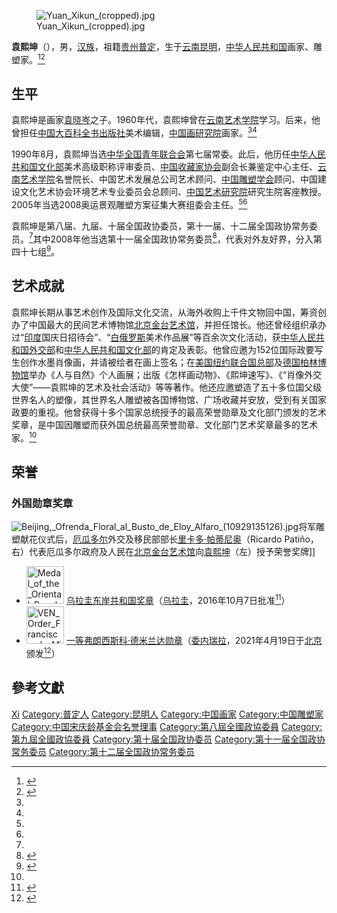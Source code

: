 [[File:Yuan_Xikun_(cropped).jpg|thumb]]

'''袁熙坤'''（{{bd|1944年|6月|}}），男，[[汉族|汉族]]，祖籍[[贵州省|贵州]][[普定县|普定]]，生于[[云南|云南]][[昆明|昆明]]，[[中华人民共和国|中华人民共和国]]画家、雕塑家。<ref name=bobao>{{Cite web |url=http://news.artxun.com/yuanxikun-1577-7880297.shtml |title=国画家 袁熙坤 简介及作品，博宝艺术网，2011-01-22 |access-date=2014-01-07 |archive-url=https://web.archive.org/web/20140107162641/http://news.artxun.com/yuanxikun-1577-7880297.shtml |archive-date=2014-01-07 |dead-url=yes }}</ref><ref name=sohu>{{Cite web |url=http://house.focus.cn/news/2007-08-14/350969.html |title=中国社区“奥运雕塑”作者艺术家袁熙坤先生简历，搜狐，2007年08月14日 |accessdate=2014-01-07 |archive-date=2014-01-07 |archive-url=https://web.archive.org/web/20140107161400/http://house.focus.cn/news/2007-08-14/350969.html |dead-url=no }}</ref>

== 生平 ==
袁熙坤是画家[[袁晓岑|袁晓岑]]之子。1960年代，袁熙坤曾在[[云南艺术学院|云南艺术学院]]学习。后来，他曾担任[[中国大百科全书出版社|中国大百科全书出版社]]美术编辑，[[中国画研究院|中国画研究院]]画家。<ref name=bobao/><ref name=sohu/>

1990年8月，袁熙坤当选[[中华全国青年联合会|中华全国青年联合会]]第七届常委。此后，他历任[[中华人民共和国文化部|中华人民共和国文化部]]美术高级职称评审委员、[[中国收藏家协会|中国收藏家协会]]副会长兼鉴定中心主任、[[云南艺术学院|云南艺术学院]]名誉院长、中国艺术发展总公司艺术顾问、[[中国雕塑学会|中国雕塑学会]]顾问、中国建设文化艺术协会环境艺术专业委员会总顾问、[[中国艺术研究院|中国艺术研究院]]研究生院客座教授。2005年当选2008奥运景观雕塑方案征集大赛组委会主任。<ref name=sohu/><ref name=ming/>

袁熙坤是第八届、九届、十届全国政协委员，第十一届、十二届全国政协常务委员。<ref name=sohu/>其中2008年他当选第十一届全国政协常务委员<ref name=ming>{{cite news|title=第十一届全国政协委员名单|url=http://www.indaa.com.cn/zt/2009qglh/zxzs/200903/t20090303_127573.html|accessdate=2013-04-09|newspaper=新华社北京1月25日电 中国人民政治协商会议第十一届全国委员会委员名单(共2237人，2008年1月25日政协第十届全国委员会常务委员会第二十次会议通过)|date=2008年1月25日|deadurl=yes|archiveurl=https://web.archive.org/web/20130928014403/http://www.indaa.com.cn/zt/2009qglh/zxzs/200903/t20090303_127573.html|archivedate=2013年9月28日}}</ref>，代表对外友好界，分入第四十七组<ref>{{cite news|title=全国政协信息-袁熙坤|url=http://www.cppcc.gov.cn/CMS/wylibary/showJcwyxtInfoWylibary.action?tabJcwyxt.guid=11W0016520&wytype=wjwy|accessdate=2013-04-11|newspaper=全国政协委员会|archive-date=2014-01-07|archive-url=https://web.archive.org/web/20140107161522/http://www.cppcc.gov.cn/CMS/wylibary/showJcwyxtInfoWylibary.action?tabJcwyxt.guid=11W0016520&wytype=wjwy|dead-url=no}}</ref>。

== 艺术成就 ==
袁熙坤长期从事艺术创作及国际文化交流，从海外收购上千件文物回中国，筹资创办了中国最大的民间艺术博物馆[[北京金台艺术馆|北京金台艺术馆]]，并担任馆长。他还曾经组织承办过“[[印度|印度]]国庆日招待会”、“[[白俄罗斯|白俄罗斯]]美术作品展”等百余次文化活动，获[[中华人民共和国外交部|中华人民共和国外交部]]和[[中华人民共和国文化部|中华人民共和国文化部]]的肯定及表彰。他曾应邀为152位国际政要写生创作水墨肖像画，并请被绘者在画上签名；在[[美国|美国]][[纽约|纽约]][[联合国总部|联合国总部]]及[[德国|德国]][[柏林博物馆|柏林博物馆]]举办《人与自然》个人画展；出版《怎样画动物》、《熙坤速写》、《“肖像外交大使”——袁熙坤的艺术及社会活动》等等著作。他还应邀塑造了五十多位国父级世界名人的塑像，其世界名人雕塑被各国博物馆、广场收藏并安放，受到有关国家政要的重视。他曾获得十多个国家总统授予的最高荣誉勋章及文化部门颁发的艺术奖章，是中国因雕塑而获外国总统最高荣誉勋章、文化部门艺术奖章最多的艺术家。<ref name=sohu/>

==荣誉==
===外国勋章奖章===
[[File:Beijing,_Ofrenda_Floral_al_Busto_de_Eloy_Alfaro_(10929135126).jpg|thumb]]将军雕塑献花仪式后，[[厄瓜多尔|厄瓜多尔]]外交及移民部部长[[里卡多·帕蒂尼奥|里卡多·帕蒂尼奥]]（Ricardo Patiño，右）代表厄瓜多尔政府及人民在[[北京金台艺术馆|北京金台艺术馆]]向[[袁熙坤|袁熙坤]]（左）授予荣誉奖牌]]

* [[File:Medal_of_the_Oriental_Republic_of_Uruguay_-_ribbon_bar.gif|60px]] [[乌拉圭东岸共和国奖章|乌拉圭东岸共和国奖章]]（[[乌拉圭|乌拉圭]]，2016年10月7日批准<ref>{{es}}{{cite web |title=Resolución N° 761/016 |url=https://www.impo.com.uy/bases/resoluciones/761-2016 |publisher=centro de información oficial |date=2016-10-21 |accessdate=2022-01-19 |archive-date=2021-05-19 |archive-url=https://web.archive.org/web/20210519140123/https://www.impo.com.uy/bases/resoluciones/761-2016 |dead-url=no }}</ref>）
* [[File:VEN_Order_Francisco_de_Miranda_-_Grand_Cross_BAR.png|60px]] [[弗朗西斯科·德米兰达勋章|一等弗朗西斯科·德米兰达勋章]]（[[委内瑞拉|委内瑞拉]]，2021年4月19日于[[北京|北京]]颁发<ref>{{cite web |title=袁熙坤被委内瑞拉授予“弗朗西斯科·米兰达”一级勋章 |url=http://www.xinhuanet.com/shuhua/2021-04/20/c_1127351711.htm |publisher=新华网 |date=2021-04-20 |accessdate=2022-01-16 |archive-date=2022-01-16 |archive-url=https://web.archive.org/web/20220116144359/http://www.xinhuanet.com/shuhua/2021-04/20/c_1127351711.htm |dead-url=no }}</ref>）

== 參考文獻 ==
{{reflist}}

{{中国宋庆龄基金会第七届理事会}}

{{Authority control}}
{{DEFAULTSORT:Yuan袁}}
[[Category:袁姓|Xi]]
[[Category:普定人|Category:普定人]]
[[Category:昆明人|Category:昆明人]]
[[Category:中国画家|Category:中国画家]]
[[Category:中国雕塑家|Category:中国雕塑家]]
[[Category:中国宋庆龄基金会名誉理事|Category:中国宋庆龄基金会名誉理事]]
[[Category:第八屆全國政協委員|Category:第八屆全國政協委員]]
[[Category:第九屆全國政協委員|Category:第九屆全國政協委員]]
[[Category:第十届全国政协委员|Category:第十届全国政协委员]]
[[Category:第十一届全国政协常务委员|Category:第十一届全国政协常务委员]]
[[Category:第十二届全国政协常务委员|Category:第十二届全国政协常务委员]]